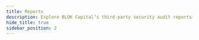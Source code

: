 ---
title: Reports
description: Explore BLOK Capital’s third-party security audit reports—reinforcing transparency, trust, and technical resilience.
hide_title: true
sidebar_position: 2
---


<div className="security-audits-page">
  <Audit />
</div>
